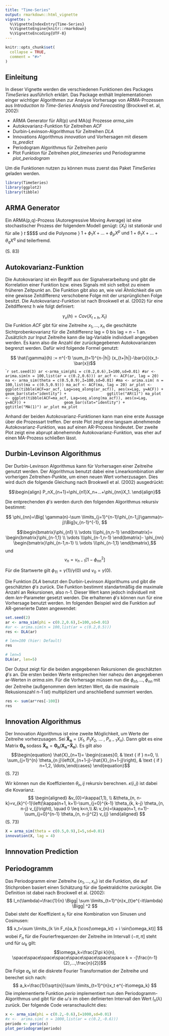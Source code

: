 ```yaml
---
title: "Time-Series"
output: rmarkdown::html_vignette
vignette: >
  %\VignetteIndexEntry{Time-Series}
  %\VignetteEngine{knitr::rmarkdown}
  %\VignetteEncoding{UTF-8}
---
```


```r
knitr::opts_chunk$set(
  collapse = TRUE,
  comment = "#>"
)
```

## Einleitung
In dieser Vignette werden die verschiedenen Funktionen des Packages *TimeSeries* ausführlich erklärt. Das Package enthält Implementationen einger wichtiger Algorithmen zur Analyse Vorhersage von ARMA-Prozessen aus *Introduction to Time-Series Analysis and Forecasting* (Brockwell et. al, 2002):

* ARMA Generator für AR(p) und MA(q) Prozesse *arma_sim*
* Autokovarianz-Funktion für Zeitreihen *ACF*
* Durbin-Levinson-Algorithmus für Zeitreihen *DLA*
* Innovations Algorithmus *innovation* und Vorhersagen mit diesem *ts_predict*
* Periodogram Algorithmus für Zeitreihen *perio*
* Plot Funktion für Zeitreihen *plot_timeseries* und Periodogramme *plot_periodogram*

Um die Funktionen nutzen zu können muss zuerst das Paket *TimeSeries* geladen werden.
```r
library(TimeSeries)
library(ggplot2)
library(tibble)
```

## ARMA Generator
Ein ARMA(p,q)-Prozess (Autoregressive Moving Average) ist eine stochastischer Prozess der folgendem Modell genügt: $\{X_t\}$ ist stationär und für alle } $t$
$$\begin{equation}

X_t = \sum_{i= 1}^{p} \phi_i X_{t-i} + \sum_{j = 1}^{q} \theta_j Z_{t-j} + Z_t \qquad,\ Z_t \sim \mathcal{N}(0, \sigma^2)
\end{equation}$$ 
und die Polynome } $1 + \phi_1X + ... + \phi_p X^p  \text{ und } 1+ \theta_1X + ... + \theta_q X^q$ sind teilerfremd.

(S. 83)



## Autokovarianz-Funktion
Die Autokovarianz ist ein Begriff aus der Signalverarbeitung und gibt die Korrelation einer Funktion bzw. eines Signals mit sich selbst zu einem früheren Zeitpunkt an. Die Funktion gibt also an, wie viel Ähnlichkeit die um eine gewisse Zeitdifferenz verschobene Folge mit der ursprünglichen Folge besitzt. Die Autokovarianz-Funktion ist nach Brookwell et al. (2002) für eine Zeitdifferenz h wie folgt definiert:

$$\gamma_x(h)=Cov(X_{t+h},X_t) $$
Die Funktion *ACF* gibt für eine Zeitreihe $x_{1},...,x_{n}$ die geschätzte Sichtprobenkovarianz für die Zeitdifferenz lag = $0$ bis lag = $n-1$ an. Zusätzlich zur Input Zeitreihe kann die lag-Variable individuell angegeben werden. Es kann also die Anzahl der zurückgegebenen Autokovarianzen begrenzt werden. Dafür wird folgende Formel genutzt:

$$ \hat{\gamma}(h) := n^{-1} \sum_{t=1}^{n-|h|} (x_{t+|h|}-\bar{x})(x_t-\bar{x})$$
````r
set.seed(3)
ar <-arma_sim(phi = c(0.2,0.6),I=100,sd=0.01)
#ar <- arima.sim(n = 100,list(ar = c(0.2,0.6)))
ar_acf <- ACF(ar, lag = 20)
ma <- arma_sim(theta = c(0.5,0.9),I=100,sd=0.01)
#ma <- arima.sim( n = 100,list(ma = c(0.5,0.9)))
ma_acf <- ACF(ma, lag = 20)
ar_plot <- ggplot(tibble(ACF=ar_acf, Lag=seq_along(ar_acf)), aes(x=Lag, y=ACF)) +
                geom_bar(stat="identity") + 
                ggtitle("AR(1)")
ma_plot <- ggplot(tibble(ACF=ma_acf, Lag=seq_along(ma_acf)), aes(x=Lag, y=ACF)) +
                geom_bar(stat="identity") + 
                ggtitle("MA(1)")
ar_plot
ma_plot
```

Anhand der beiden Autokovarianz-Funktionen kann man eine erste Aussage über die Prozessart treffen. Der erste Plot zeigt eine langsam abnehmende Autokovarianz-Funktion, was auf einen AR-Prozess hindeutet. Der zweite Plot zeigt eine abprupt abnehemnde Autokovarianz-Funktion, was eher auf einen MA-Prozess schließen lässt.

## Durbin-Levinson Algorithmus
Der Durbin-Levinson Algorithmus kann für Vorhersagen einer Zeitreihe genutzt werden. Der Algorithmus benutzt dabei eine Linearkombination aller vorherigen Zeitreihen-Punkte, um einen neuen Wert vorherzusagen. Dies wird duch die folgende Gleichung nach Brookwell et al. (2002) ausgedrückt:

$$\begin{align} 
P_nX_{n+1}=\phi_{n1}X_n+...+\phi_{nn}X_1. 
\end{align}$$

Die entprechenden $\phi's$ werden durch den folgenden Algorithmus rekursiv bestimmt:

$$ \phi_{nn}=\Big[ \gamma(n)-\sum \limits_{j=1}^{n-1}\phi_{n-1,j}\gamma(n-j)\Big]v_{n-1}^{-1}, $$

$$\begin{bmatrix}\phi_{n1} \\ \vdots \\\phi_{n,n-1}  \end{bmatrix}=
\begin{bmatrix}\phi_{n-1,1} \\ \vdots \\\phi_{n-1,n-1}  \end{bmatrix}-
\phi_{nn}
\begin{bmatrix}\phi_{n-1,n-1} \\ \vdots \\\phi_{n-1,1}  \end{bmatrix},$$
und
$$v_n=v_{n-1}[1-\phi_{nn}^2] $$

Für die Startwerte gilt $\phi_{11}=\gamma(1)/\gamma(0)$ und $v_0=\gamma(0)$.

Die Funktion *DLA* benutzt den Durbin-Levinson Algorithums und gibt die geschätzten $\phi's$ zurück. Die Funktion bestimmt standartmäßig die maximale Anzahl an Rekursionen, also n-1. Dieser Wert kann jedoch individuell mit dem *len*-Parameter gesetzt werden. Die erhaltenen $\phi's$ können nun für eine Vorhersage benutzt werden. \n
Im folgenden Beispiel wird die Funktion auf AR-generierte Daten angewendet:
```r
set.seed(2)
ar <- arma_sim(phi = c(0.2,0.6),I=100,sd=0.01)
#ar <- arima.sim(n = 100,list(ar = c(0.2,0.5)))
res <- DLA(ar)
```

```r
# len=100 (hier: Default)
res
```

```r
# len=5
DLA(ar, len=5)
```
Der Output zeigt für die beiden angegebenen Rekursionen die geschätzten $\phi's$ an. Die ersten beiden Werte entsprechen hier nahezu den angegebenen ar-Werten in *arima.sim*. Für die Vorhersage müssen nun die $\phi_{n1},...,\phi_{nn}$ mit der Zeitreihe (außgenommen dem letzten Wert, da die maximale Rekusionszahl n-1 ist) multipliziert und anschließend summiert werden.
```r
res <- sum(ar*res[-100])
res
```

## Innovation Algorithmus
Der Innovation Algorithmus ist eine zweite Möglichkeit, um Werte der Zeitreihe vorherzusagen. Sei $\mathbf{\hat X_n} = (X_1,\  P_1 X_2,\ ...\ ,\ P_{n-1}X_n)$.
Dann gibt es eine Matrix $\mathbf{ \Theta_n}$ sodass $\mathbf{\hat X_n} = \mathbf{ \Theta_n} (\mathbf{X_n - } \mathbf{\hat X_n})$. Es gilt also
$$\begin{equation}
\hat{X}_{n+1}= \begin{cases}0, & \text { if } n=0, \\ \sum_{j=1}^{n} \theta_{n j}\left(X_{n+1-j}-\hat{X}_{n+1-j}\right), & \text { if } n=1,2, \ldots,\end{cases}
\end{equation}$$
(S. 72)

Wir können nun die Koeffizienten $\theta_n, ij$ rekursiv berechnen. $\kappa(i,j)$ ist dabei die Kovarianz.
$$
\begin{aligned}
&v_{0}=\kappa(1,1), \\
&\theta_{n, n-k}=v_{k}^{-1}\left(\kappa(n+1, k+1)-\sum_{j=0}^{k-1} \theta_{k, k-j} \theta_{n, n-j} v_{j}\right), \quad 0 \leq k<n,\\
&\ v_{n}=\kappa(n+1, n+1)-\sum_{j=0}^{n-1} \theta_{n, n-j}^{2} v_{j}
\end{aligned}
$$
(S. 73)
```r
X = arma_sim(theta = c(0.5,0.9),I=5,sd=0.01)
innovation(X, lag = 4)
```

## Innnovation Prediction

## Periodogramm
Das Periodogramm einer Zeitreihe $\{x_1,...,x_n\}$ ist die Funktion, die auf Stichproben basiert einen Schätzung für die Spektraldichte zurückgibt. Die Definition ist dabei nach Brockwell et al. (2002):
$$
I_n(\lambda)=\frac{1}{n} \Bigg| \sum \limits_{t=1}^{n}x_{t}e^{-it\lambda} \Bigg| ^2
$$
Dabei steht der Koeffizient $x_t$ für eine Kombination von Sinusen und Cosinusen:
$$
x_t=\sum \limits_{k \in F_n}a_k [\cos(\omega_kt) + i \sin(\omega_kt)]
$$
wobei $F_n$ für die Fourierfrequenzen der Zeitreihe im Intervall $(-\pi,\pi]$ steht und für $\omega_k$ gilt:
$$\omega_k=\frac{2\pi k}{n}, \space\space\space\space\space\space\space\space k = -[\frac{n-1}{2},...,\frac{n}{2}]$$
Die Folge ${a_k}$ ist die diskrete Fourier Transformation der Zeitreihe und berechet sich nach: 
$$
a_k=\frac{1}{\sqrt{n}}\sum \limits_{t=1}^{n}x_t e^{-it\omega_k}
$$
Die implementierte Funktion *perio* implementiert nun den Periodogramm-Algorithmus und gibt für die $\omega's$ im oben definierten Intervall den Wert $I_n(\lambda)$ zurück.
Der folgende Code veranschaulicht dies:

```r
x <- arma_sim(phi = c(0.2,-0.6),I=1000,sd=0.01)
#x <-  arima.sim( n = 1000,list(ar = c(0.2,-0.6)))
periodo <- perio(x)
plot_periodogram(periodo) 
```

